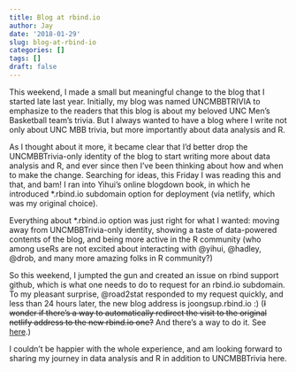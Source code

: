 ```yaml
---
title: Blog at rbind.io
author: Jay
date: '2018-01-29'
slug: blog-at-rbind-io
categories: []
tags: []
draft: false
---
```


This weekend, I made a small but meaningful change to the blog that I started late last year. Initially, my blog was named UNCMBBTRIVIA to emphasize to the readers that this blog is about my beloved UNC Men's Basketball team's trivia. But I always wanted to have a blog where I write not only about UNC MBB trivia, but more importantly about data analysis and R. 

As I thought about it more, it became clear that I'd better drop the UNCMBBTrivia-only identity of the blog to start writing more about data analysis and R, and ever since then I've been thinking about how and when to make the change. Searching for ideas, this Friday I was reading this and that, and bam! I ran into Yihui's online blogdown book, in which he introduced *.rbind.io subdomain option for deployment (via netlify, which was my original choice). 

Everything about *.rbind.io option was just right for what I wanted: moving away from UNCMBBTrivia-only identity, showing a taste of data-powered contents of the blog, and being more active in the R community (who among useRs are not excited about interacting with @yihui, @hadley, @drob, and many more amazing folks in R community?)

So this weekend, I jumpted the gun and created an issue on rbind support github, which is what one needs to do to request for an rbind.io subdomain. To my pleasant surprise, @road2stat responded to my request quickly, and less than 24 hours later, the new blog address is joongsup.rbind.io :) (~~I wonder if there's a way to automatically redirect the visit to the original netlify address to the new rbind.io one?~~ And there's a way to do it. See [here](https://yihui.name/en/2017/11/301-redirect/).)

I couldn't be happier with the whole experience, and am looking forward to sharing my journey in data analysis and R in addition to UNCMBBTrivia here. 

